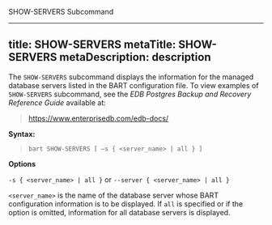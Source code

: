 <div id="show_servers">

<div class="index">

SHOW-SERVERS Subcommand

</div>

</div>

---
title: SHOW-SERVERS
metaTitle: SHOW-SERVERS
metaDescription: description
---

The `SHOW-SERVERS` subcommand displays the information for the managed
database servers listed in the BART configuration file. To view examples
of `SHOW-SERVERS` subcommand, see the *EDB Postgres Backup and Recovery
Reference Guide* available at:

> <https://www.enterprisedb.com/edb-docs/>

**Syntax:**

> `bart SHOW-SERVERS [ –s { <server_name> | all } ]`

**Options**

`-s { <server_name> | all }` or `--server { <server_name> | all }`

`<server_name>` is the name of the database server whose BART
configuration information is to be displayed. If `all` is specified or
if the option is omitted, information for all database servers is
displayed.
